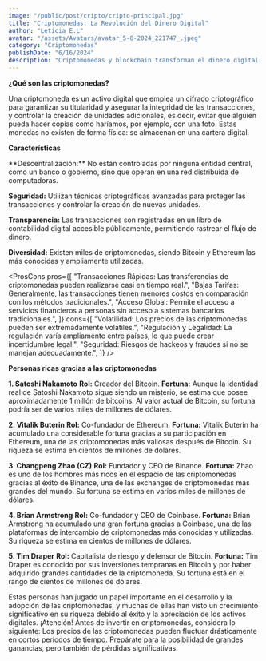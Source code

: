 ```yaml
---
image: "/public/post/cripto/cripto-principal.jpg"
title: "Criptomonedas: La Revolución del Dinero Digital"
author: "Leticia E.L"
avatar: "/assets/Avatars/avatar_5-8-2024_221747_.jpeg"
category: "Criptomonedas"
publishDate: "6/16/2024"
description: "Criptomonedas y blockchain transforman el dinero digital con transacciones seguras y descentralizadas, eliminando intermediarios."
---
```


<SubSeccion> **¿Qué son las criptomonedas?** </SubSeccion>

<Parrafo>
Una criptomoneda es un activo digital que emplea un cifrado criptográfico para garantizar su titularidad y asegurar la integridad de las transacciones, y controlar la creación de unidades adicionales, es decir, evitar que alguien pueda hacer copias como haríamos, por ejemplo, con una foto. Estas monedas no existen de forma física: se almacenan en una cartera digital.
</Parrafo>

<YouTubeVideo url="https://www.youtube.com/watch?v=FmtyY2hmg04" />

<SubSeccion> **Características** </SubSeccion>

<Parrafo>
**Descentralización:** No están controladas por ninguna entidad central, como un banco o gobierno, sino que operan en una red distribuida de computadoras.

**Seguridad:** Utilizan técnicas criptográficas avanzadas para proteger las transacciones y controlar la creación de nuevas unidades.

**Transparencia:** Las transacciones son registradas en un libro de contabilidad digital accesible públicamente, permitiendo rastrear el flujo de dinero.

**Diversidad:** Existen miles de criptomonedas, siendo Bitcoin y Ethereum las más conocidas y ampliamente utilizadas.
</Parrafo>


<ProsCons
  pros={[
    "Transacciones Rápidas: Las transferencias de criptomonedas pueden realizarse casi en tiempo real.",
    "Bajas Tarifas: Generalmente, las transacciones tienen menores costos en comparación con los métodos tradicionales.",
    "Acceso Global: Permite el acceso a servicios financieros a personas sin acceso a sistemas bancarios tradicionales.",
  ]}
  cons={[
    "Volatilidad: Los precios de las criptomonedas pueden ser extremadamente volátiles.",
    "Regulación y Legalidad: La regulación varía ampliamente entre países, lo que puede crear incertidumbre legal.",
    "Seguridad: Riesgos de hackeos y fraudes si no se manejan adecuadamente.",
  ]}
/>

<ImageMDX
  src="/public/post/cripto/cripto1.jpg"
  alt="Criptomonedas"
  width={900}
  height={800}
/>
<SubSeccion> **Personas ricas gracias a las criptomonedas**</SubSeccion>

<ImageMDX
  src="/post/cripto/cripto2.jpg"
  alt="Criptomonedas"
  width={900}
  height={800}
/>
<Parrafo> 
**1. Satoshi Nakamoto**
**Rol:** Creador del Bitcoin.
**Fortuna:** Aunque la identidad real de Satoshi Nakamoto sigue siendo un misterio, se estima que posee aproximadamente 1 millón de bitcoins. Al valor actual de Bitcoin, su fortuna podría ser de varios miles de millones de dólares.
</Parrafo>

<Divider />

<ImageMDX
  src="/post/cripto/cripto3.jpg"
  alt="Criptomonedas"
  width={900}
  height={800}
/>
<Parrafo> 
**2. Vitalik Buterin**
**Rol:** Co-fundador de Ethereum.
**Fortuna:** Vitalik Buterin ha acumulado una considerable fortuna gracias a su participación en Ethereum, una de las criptomonedas más valiosas después de Bitcoin. Su riqueza se estima en cientos de millones de dólares.
</Parrafo>

<Divider />

<ImageMDX
  src="/post/cripto/cripto4.jpg"
  alt="Criptomonedas"
  width={900}
  height={800}
/>
<Parrafo> 
**3. Changpeng Zhao (CZ)**
**Rol:** Fundador y CEO de Binance.
**Fortuna:** Zhao es uno de los hombres más ricos en el espacio de las criptomonedas gracias al éxito de Binance, una de las exchanges de criptomonedas más grandes del mundo. Su fortuna se estima en varios miles de millones de dólares.
</Parrafo>

<Divider />

<ImageMDX
  src="/post/cripto/cripto5.jpg"
  alt="Criptomonedas"
  width={900}
  height={800}
/>
<Parrafo> 
**4. Brian Armstrong**
**Rol:** Co-fundador y CEO de Coinbase.
**Fortuna:** Brian Armstrong ha acumulado una gran fortuna gracias a Coinbase, una de las plataformas de intercambio de criptomonedas más conocidas y utilizadas. Su riqueza se estima en cientos de millones de dólares.
</Parrafo>

<Divider />

<ImageMDX
  src="/post/cripto/cripto6.jpg"
  alt="Criptomonedas"
  width={900}
  height={800}
/>
<Parrafo> 
**5. Tim Draper**
**Rol:** Capitalista de riesgo y defensor de Bitcoin.
**Fortuna:** Tim Draper es conocido por sus inversiones tempranas en Bitcoin y por haber adquirido grandes cantidades de la criptomoneda. Su fortuna está en el rango de cientos de millones de dólares.
</Parrafo>

<Divider />

<Parrafo> 
Estas personas han jugado un papel importante en el desarrollo y la adopción de las criptomonedas, y muchas de ellas han visto un crecimiento significativo en su riqueza debido al éxito y la apreciación de los activos digitales.
</Parrafo>

<Alert>
  ¡Atención! Antes de invertir en criptomonedas, considera lo siguiente:
Los precios de las criptomonedas pueden fluctuar drásticamente en cortos períodos de tiempo. Prepárate para la posibilidad de grandes ganancias, pero también de pérdidas significativas.
</Alert>